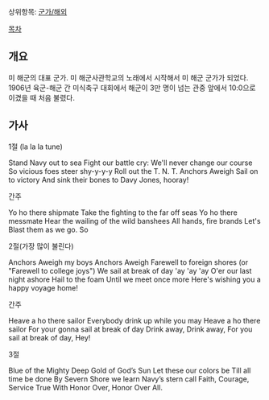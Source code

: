 상위항목: [[군가/해외]]

[[목차]]


{{{#!html
<iframe width="420" height="315" src="http://www.youtube.com/watch?v=acnt3r6z5ns" frameborder="0" allowfullscreen></iframe>
}}}

== 개요 ==

미 해군의 대표 군가. 미 해군사관학교의 노래에서 시작해서 미 해군 군가가 되었다. 1906년 육군-해군 간 미식축구 대회에서 해군이 3만 명이 넘는 관중 앞에서 10:0으로 이겼을 때 처음 불렸다.

== 가사 ==

1절 (la la la tune)

Stand Navy out to sea
Fight our battle cry:
We'll never change our course
So vicious foes steer shy-y-y-y
Roll out the T. N. T.
Anchors Aweigh
Sail on to victory
And sink their bones to Davy Jones, hooray!

간주

Yo ho there shipmate
Take the fighting to the far off seas
Yo ho there messmate
Hear the wailing of the wild banshees
All hands, fire brands
Let's Blast them as we go. So

2절(가장 많이 불린다)

Anchors Aweigh my boys
Anchors Aweigh
Farewell to foreign shores (or "Farewell to college joys")
We sail at break of day 'ay 'ay 'ay
O'er our last night ashore
Hail to the foam
Until we meet once more
Here's wishing you a happy voyage home!

간주

Heave a ho there sailor
Everybody drink up while you may
Heave a ho there sailor
For your gonna sail at break of day
Drink away, Drink away,
For you sail at break of day, Hey!

3절

Blue of the Mighty Deep
Gold of God’s Sun
Let these our colors be
Till all time be done
By Severn Shore we learn
Navy’s stern call
Faith, Courage, Service True
With Honor Over, Honor Over All.
